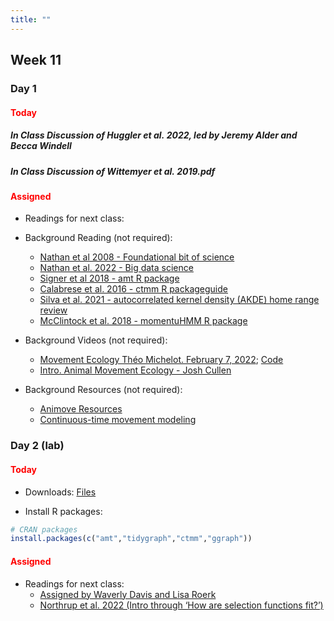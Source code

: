 ```yaml
---
title: ""
---
```


## Week 11

### Day 1

#### [Today]{style="color:red;"}

##### **In Class Discussion of Huggler et al. 2022, led by Jeremy Alder and Becca Windell**

##### **In Class Discussion of Wittemyer et al. 2019.pdf**


<!-- -   Lecture (Code): <a href="/classfiles/hbayes/Bayesian.Hierarchical.Model.zip">Bayesian Hierarchical Model Files</a> -->

<!-- -   Install R packages: -->

<!-- ```{r, eval=FALSE, echo=TRUE} -->
<!-- # CRAN packages -->
<!-- install.packages(c("brms","bayesplot")) -->
<!-- ``` -->

#### [Assigned]{style="color:red;"}
-   Readings for next class:

-   Background Reading (not required):
     - <a href="/readings/Nathan et al 2008.pdf">Nathan et al 2008 - Foundational bit of science</a>
     - <a href="/readings/Nathan et al. 2022.pdf">Nathan et al. 2022 -  Big data science</a>
     - <a href="/readings/Signer et al 2018.pdf">Signer et al 2018 - amt R package </a>
     - <a href="https://besjournals.onlinelibrary.wiley.com/doi/10.1111/2041-210X.12559">Calabrese et al. 2016 - ctmm R packageguide</a>
     - <a href="https://doi.org/10.1111/2041-210X.13786">Silva et al. 2021 - autocorrelated kernel density (AKDE) home range review</a>
     - <a href="https://doi.org/10.1111/2041-210X.12995">McClintock et al. 2018 - momentuHMM R package</a>




-   Background Videos (not required):
     - <a href="https://youtu.be/WELTpbB5BuU">Movement Ecology Théo Michelot. February 7, 2022</a>; <a href="https://github.com/eco4cast/Statistical-Methods-Seminar-Series/tree/main/michelot_movement">Code</a>
     - <a href="https://www.youtube.com/playlist?list=PLnKBE9qOev54122QkFKB_nFo3pDEPMIDZ">Intro. Animal Movement Ecology - Josh Cullen</a>
     
-   Background Resources (not required):     
     - <a href="https://animove.org/elearning/">Animove Resources</a>
     - <a href="https://ctmm-initiative.github.io/ctmm/">Continuous-time movement modeling</a>


 
### Day 2 (lab)

#### [Today]{style="color:red;"}

-   Downloads: <a href="/classfiles/movement/amt vignettes.zip">Files</a>

-   Install R packages:

```r
# CRAN packages
install.packages(c("amt","tidygraph","ctmm","ggraph"))
```

#### [Assigned]{style="color:red;"}
-   Readings for next class: 
    - <a href="/readings/XXXX.pdf"> Assigned by Waverly Davis and Lisa Roerk</a>
    - <a href="/readings/Northrup et al. 2022.pdf">Northrup et al. 2022 (Intro through 'How are selection functions fit?')</a>






